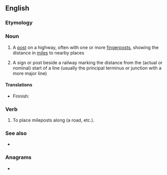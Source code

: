 ==English==

===Etymology===
{{compound|en|mile|post}}

===Noun===
{{en-noun}}

# A [[post]] on a highway, often with one or more [[fingerpost]]s, showing the distance in [[mile]]s to nearby places
# {{lb|en|rail transport}} A sign or post beside a railway marking the distance from the (actual or nominal) start of a line (usually the principal terminus or junction with a more major line)

====Translations====
{{trans-top|post on a highway}}
* Finnish: {{t|fi|kilometripylväs}}
{{trans-mid}}
{{trans-bottom}}

===Verb===
{{en-verb}}

# To place mileposts along (a road, etc.).

===See also===
* {{l|en|milestone}}

===Anagrams===
* {{l|en|polemist}}